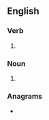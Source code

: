 ==English==

===Verb===
{{head|en|verb form}}

# {{en-third-person singular of|thin}}

===Noun===
{{head|en|noun plural form}}

# {{plural of|thin|lang=en}}

===Anagrams===
* {{l|en|hints}}